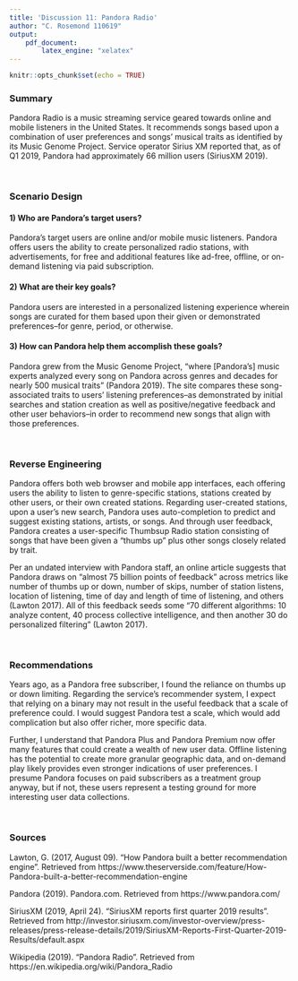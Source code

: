 ---
title: 'Discussion 11: Pandora Radio'
author: "C. Rosemond 110619"
output:
    pdf_document:
        latex_engine: "xelatex"
---

```{r setup, include=FALSE}
knitr::opts_chunk$set(echo = TRUE)
```

### Summary
Pandora Radio is a music streaming service geared towards online and mobile listeners in the United States. It recommends songs based upon a combination of user preferences and songs' musical traits as identified by its Music Genome Project. Service operator Sirius XM reported that, as of Q1 2019, Pandora had approximately 66 million users (SiriusXM 2019). 

<br>

### Scenario Design
#### 1) Who are Pandora's target users?

Pandora's target users are online and/or mobile music listeners. Pandora offers users the ability to create personalized radio stations, with advertisements, for free and additional features like ad-free, offline, or on-demand listening via paid subscription. 

#### 2) What are their key goals?

Pandora users are interested in a personalized listening experience wherein songs are curated for them based upon their given or demonstrated preferences--for genre, period, or otherwise.

#### 3) How can Pandora help them accomplish these goals?

Pandora grew from the Music Genome Project, "where [Pandora's] music experts analyzed every song on Pandora across genres and decades for nearly 500 musical traits" (Pandora 2019). The site compares these song-associated traits to users' listening preferences--as demonstrated by initial searches and station creation as well as positive/negative feedback and other user behaviors--in order to recommend new songs that align with those preferences.

<br>

### Reverse Engineering
Pandora offers both web browser and mobile app interfaces, each offering users the ability to listen to genre-specific stations, stations created by other users, or their own created stations. Regarding user-created stations, upon a user's new search, Pandora uses auto-completion to predict and suggest existing stations, artists, or songs. And through user feedback, Pandora creates a user-specific Thumbsup Radio station consisting of songs that have been given a "thumbs up" plus other songs closely related by trait.

Per an undated interview with Pandora staff, an online article suggests that Pandora draws on "almost 75 billion points of feedback" across metrics like number of thumbs up or down, number of skips, number of station listens, location of listening, time of day and length of time of listening, and others (Lawton 2017). All of this feedback seeds some "70 different algorithms: 10 analyze content, 40 process collective intelligence, and then another 30 do personalized filtering" (Lawton 2017). 

<br>

### Recommendations
Years ago, as a Pandora free subscriber, I found the reliance on thumbs up or down limiting. Regarding the service's recommender system, I expect that relying on a binary may not result in the useful feedback that a scale of preference could. I would suggest Pandora test a scale, which would add complication but also offer richer, more specific data. 

Further, I understand that Pandora Plus and Pandora Premium now offer many features that could create a wealth of new user data. Offline listening has the potential to create more granular geographic data, and on-demand play likely provides even stronger indications of user preferences. I presume Pandora focuses on paid subscribers as a treatment group anyway, but if not, these users represent a testing ground for more interesting user data collections.

<br>

### Sources
Lawton, G. (2017, August 09). "How Pandora built a better recommendation engine". Retrieved from https://www.theserverside.com/feature/How-Pandora-built-a-better-recommendation-engine

Pandora (2019). Pandora.com. Retrieved from https://www.pandora.com/

SiriusXM (2019, April 24). "SiriusXM reports first quarter 2019 results". Retrieved from http://investor.siriusxm.com/investor-overview/press-releases/press-release-details/2019/SiriusXM-Reports-First-Quarter-2019-Results/default.aspx

Wikipedia (2019). "Pandora Radio". Retrieved from https://en.wikipedia.org/wiki/Pandora_Radio